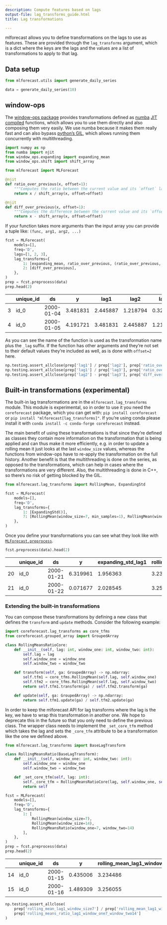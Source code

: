 ```yaml
---
description: Compute features based on lags
output-file: lag_transforms_guide.html
title: Lag transformations

---
```


mlforecast allows you to define transformations on the lags to use as
features. These are provided through the `lag_transforms` argument,
which is a dict where the keys are the lags and the values are a list of
transformations to apply to that lag.

## Data setup

```python
from mlforecast.utils import generate_daily_series
```


```python
data = generate_daily_series(10)
```

## window-ops

The [window-ops package](https://github.com/jmoralez/window_ops)
provides transformations defined as [numba](https://numba.pydata.org/)
[JIT compiled](https://en.wikipedia.org/wiki/just-in-time_compilation)
functions, which allows you to use them directly and also composing them
very easily. We use numba because it makes them really fast and can also
bypass [python’s
GIL](https://wiki.python.org/moin/globalinterpreterlock), which allows
running them concurrently with multithreading.

```python
import numpy as np
from numba import njit
from window_ops.expanding import expanding_mean
from window_ops.shift import shift_array

from mlforecast import MLForecast
```


```python
@njit
def ratio_over_previous(x, offset=1):
    """Computes the ratio between the current value and its `offset` lag"""
    return x / shift_array(x, offset=offset)

@njit
def diff_over_previous(x, offset=1):
    """Computes the difference between the current value and its `offset` lag"""
    return x - shift_array(x, offset=offset)
```

If your function takes more arguments than the input array you can
provide a tuple like: `(func, arg1, arg2, ...)`

```python
fcst = MLForecast(
    models=[],
    freq='D',
    lags=[1, 2, 3],
    lag_transforms={
        1: [expanding_mean, ratio_over_previous, (ratio_over_previous, 2)],  # the second ratio sets offset=2
        2: [diff_over_previous],
    },
)
prep = fcst.preprocess(data)
prep.head(2)
```

|     | unique_id | ds         | y        | lag1     | lag2     | lag3     | expanding_mean_lag1 | ratio_over_previous_lag1 | ratio_over_previous_lag1_offset2 | diff_over_previous_lag2 |
|-----|-----------|------------|----------|----------|----------|----------|---------------------|--------------------------|----------------------------------|-------------------------|
| 3   | id_0      | 2000-01-04 | 3.481831 | 2.445887 | 1.218794 | 0.322947 | 1.329209            | 2.006809                 | 7.573645                         | 0.895847                |
| 4   | id_0      | 2000-01-05 | 4.191721 | 3.481831 | 2.445887 | 1.218794 | 1.867365            | 1.423546                 | 2.856785                         | 1.227093                |

As you can see the name of the function is used as the transformation
name plus the `_lag` suffix. If the function has other arguments and
they’re not set to their default values they’re included as well, as is
done with `offset=2` here.

```python
np.testing.assert_allclose(prep['lag1'] / prep['lag2'], prep['ratio_over_previous_lag1'])
np.testing.assert_allclose(prep['lag1'] / prep['lag3'], prep['ratio_over_previous_lag1_offset2'])
np.testing.assert_allclose(prep['lag2'] - prep['lag3'], prep['diff_over_previous_lag2'])
```

## Built-in transformations (experimental)

The built-in lag transformations are in the `mlforecast.lag_transforms`
module. This module is experimental, so in order to use it you need the
`coreforecast` package, which you can get with:
`pip install coreforecast` or
`pip install "mlforecast[lag_transforms]"`. If you’re using conda please
install it with `conda install -c conda-forge coreforecast` instead.

The main benefit of using these transformations is that since they’re
defined as classes they contain more information on the transformation
that is being applied and can thus make it more efficiently, e.g. in
order to update a rolling mean it just looks at the last `window_size`
values, whereas the functions from window-ops have to re-apply the
transformation on the full history. Another benefit is that the
multithreading is done on the series, as opposed to the transformations,
which can help in cases where the transformations are very different.
Also, the multithreading is done in C++, so there’s no risk of getting
blocked by the GIL.

```python
from mlforecast.lag_transforms import RollingMean, ExpandingStd
```


```python
fcst = MLForecast(
    models=[],
    freq='D',
    lag_transforms={
        1: [ExpandingStd()],
        7: [RollingMean(window_size=7, min_samples=1), RollingMean(window_size=14)]
    },
)
```

Once you define your transformations you can see what they look like
with
[`MLForecast.preprocess`](https://Nixtla.github.io/mlforecast/forecast.html#mlforecast.preprocess).

```python
fcst.preprocess(data).head(2)
```

|     | unique_id | ds         | y        | expanding_std_lag1 | rolling_mean_lag7_window_size7_min_samples1 | rolling_mean_lag7_window_size14 |
|-----|-----------|------------|----------|--------------------|---------------------------------------------|---------------------------------|
| 20  | id_0      | 2000-01-21 | 6.319961 | 1.956363           | 3.234486                                    | 3.283064                        |
| 21  | id_0      | 2000-01-22 | 0.071677 | 2.028545           | 3.256055                                    | 3.291068                        |

### Extending the built-in transformations

You can compose these transformations by defining a new class that
defines the `transform` and `update` methods. Consider the following
example:

```python
import coreforecast.lag_transforms as core_tfms
from coreforecast.grouped_array import GroupedArray
```


```python
class RollingMeansRatioCore:
    def __init__(self, lag: int, window_one: int, window_two: int):
        self.lag = lag
        self.window_one = window_one
        self.window_two = window_two

    def transform(self, ga: GroupedArray) -> np.ndarray:
        self.tfm1 = core_tfms.RollingMean(self.lag, self.window_one)
        self.tfm2 = core_tfms.RollingMean(self.lag, self.window_two)
        return self.tfm1.transform(ga) / self.tfm2.transform(ga)

    def update(self, ga: GroupedArray) -> np.ndarray:
        return self.tfm1.update(ga) / self.tfm2.update(ga)
```

In order to keep the mlforecast API for lag transforms where the lag is
the key, we have to wrap this transformation in another one. We hope to
deprecate this in the future so that you only need to define the
previous class. The wrapper class needs to implement the `_set_core_tfm`
method which takes the lag and sets the `_core_tfm` attribute to be a
transformation like the one we defined above.

```python
from mlforecast.lag_transforms import BaseLagTransform
```


```python
class RollingMeansRatio(BaseLagTransform):
    def __init__(self, window_one: int, window_two: int):
        self.window_one = window_one
        self.window_two = window_two

    def _set_core_tfm(self, lag: int):
        self._core_tfm = RollingMeansRatioCore(lag, self.window_one, self.window_two)
        return self
```


```python
fcst = MLForecast(
    models=[],
    freq='D',
    lag_transforms={
        1: [
            RollingMean(window_size=7),
            RollingMean(window_size=14),
            RollingMeansRatio(window_one=7, window_two=14)
        ],
    },
)
prep = fcst.preprocess(data)
prep.head(2)
```

|     | unique_id | ds         | y        | rolling_mean_lag1_window_size7 | rolling_mean_lag1_window_size14 | rolling_means_ratio_lag1_window_one7_window_two14 |
|-----|-----------|------------|----------|--------------------------------|---------------------------------|---------------------------------------------------|
| 14  | id_0      | 2000-01-15 | 0.435006 | 3.234486                       | 3.283064                        | 0.985204                                          |
| 15  | id_0      | 2000-01-16 | 1.489309 | 3.256055                       | 3.291068                        | 0.989361                                          |

```python
np.testing.assert_allclose(
    prep['rolling_mean_lag1_window_size7'] / prep['rolling_mean_lag1_window_size14'],
    prep['rolling_means_ratio_lag1_window_one7_window_two14']
)
```


